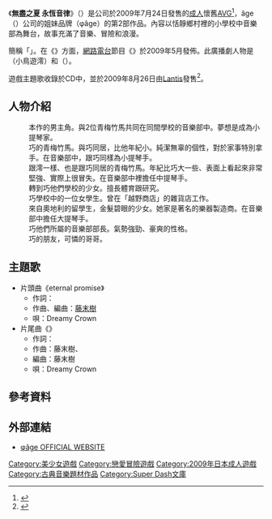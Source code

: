 {{Infobox animanga/Headerofja
|標題= 無盡之夏 永恆音律
|圖像= Owarinaki_Natsu_Game_Cover.jpg
|尺寸= 260px
|說明=
|日文名稱=終わりなき夏 永遠なる音律
|假名= おわりなきなつ とわなるしらべ
|羅馬字= Owarinaki Natsu Towa Naru Shirabe
|類型= [[美少女|美少女]]、[[愛情|戀愛]]、[[校園|校園]] 
}}
{{Infobox animanga/Game
|標題={{lang|ja|終わりなき夏 永遠なる音律}}
|類型=懷舊AVG 
|使用平台= Windows2000/XP/Vista
|必要環境=
|推奨環境=
|ゲームエンジン=
|修正パッチ=
|開發團隊= [[âge|ファイアージュ]]
|発売元=
|プロデューサー=
|監督=
|角色設計= [[日向恭介|日向恭介]]
|媒體= [[DVD-ROM|DVD-ROM]]
|發售日= 2009年7月24日
|稼動時期=
|売上本数=
|對象年齡= 18禁
|キャラクター名設定=
|エンディング数=
|セーブファイル数=
|セーブファイル容量=
|快速記錄=有
|快速讀取=有
|畫面尺寸= 1024×768
|全螢幕表示模式= 有
|音樂形式= [[PCM|PCM]]
|角色配音= 男主角外全語音
|訊息回顧= 有
|CG模式= 有
|音樂模式= 
|回憶模式= 有
|訊息略過= 有
|自動模式=有 
}}
{{Infobox animanga/Footerofja}}
《'''無盡之夏 永恆音律'''》（{{lang|ja|'''終わりなき夏 永遠なる音律'''}}）是{{tsl|ja|アージュ||âge}}公司於2009年7月24日發售的[[日本成人遊戲|成人]]懷舊[[冒險遊戲|AVG]]<ref name="Getchu">{{cite web|url=http://www.getchu.com/soft.phtml?id=615245|script-title=ja:終わりなき夏 永遠なる音律（おわりなきなつ とわなるしらべ） 初回版|publisher=Getchu|accessdate=2020-04-26|language=ja|archive-date=2020-01-05|archive-url=https://web.archive.org/web/20200105122359/http://www.getchu.com/soft.phtml?id=615245|dead-url=no}}</ref>，âge（{{lang|ja|アージュ}}）公司的姐妹品牌（φâge）的第2部作品。內容以恬靜鄉村裡的小學校中音樂部為舞台，故事充滿了音樂、冒險和浪漫。

簡稱「{{lang|ja|わりなき}}」。在《{{lang|ja|君のぞらじお}}》方面，[[網路電台|網路電台]]節目《{{lang|ja|わりなきらじお}}》於2009年5月發佈。此廣播劇人物是{{lang|ja|藤森ゆき奈}}（小鳥遊澪）和{{lang|ja|倉田まりや}}（{{lang|ja|リーゼロッテ・シュレーベル}}）。

遊戲主題歌收錄於CD中，並於2009年8月26日由[[Lantis|Lantis]]發售<ref>{{cite web|url=https://www.lantis.jp/release-item/LACM-4645.html|script-title=ja:eternal promise／終わりなき夏 永遠なる音律|publisher=[[Lantis|Lantis]]|accessdate=2020-04-26|language=ja}}</ref>。

== 人物介紹 ==
;{{nihongo|冬馬 巧|冬馬 巧（とうま たくみ）||[[聲優|聲]]：無}}
:本作的男主角。與2位青梅竹馬共同在同間學校的音樂部中。夢想是成為小提琴家。
;{{nihongo|小鳥遊澪|小鳥遊 澪（たかなし みお）||聲：[[藤森ゆき奈|藤森ゆき奈]]<ref name="Getchu"/>}}
:巧的青梅竹馬。與巧同居，比他年紀小。純潔無辜的個性，對於家事特別拿手。在音樂部中，跟巧同樣為小提琴手。
;{{nihongo|雨宮歌音|雨宮 歌音（あまみや かのん）||聲：[[水瀨沙季|水瀨沙季]]<ref name="Getchu"/>}}
:跟澪一樣、也是跟巧同居的青梅竹馬。年紀比巧大一些、表面上看起來非常堅強、實際上很冒失。在音樂部中裡擔任中提琴手。
;{{nihongo|折原 藍|折原 藍（おりはら あい）||聲：[[宮澤ゆあな|宮澤ゆあな]]<ref name="Getchu"/>}}
:轉到巧他們學校的少女。擅長體育跟研究。
;{{nihongo|越野可憐|越野 可憐（こしの かれん）||聲：[[真宮ゆず|真宮ゆず]]<ref name="Getchu"/>}}
:巧學校中的一位女學生。曾在「越野商店」的雜貨店工作。
;{{nihongo|莉澤蘿蒂·雪瑞柏|リーゼロッテ・シュレーベル||聲：[[倉田まりや|倉田まりや]]<ref name="Getchu"/>}}
:來自奧地利的留學生，金髮碧眼的少女。她家是著名的樂器製造商。在音樂部中擔任大提琴手。
;{{nihongo|大上律子|大上 律子（おおがみ りつこ）||聲：[[柚原みう|柚原みう]]}}
:巧他們所屬的音樂部部長。氣勢強勁、豪爽的性格。
;{{nihongo|越野隆|越野 隆（こしの たかし）||聲：[[本多啓武|本多啓武]]}}
:巧的朋友，可憐的哥哥。

== 主題歌 ==
*片頭曲《eternal promise》
**作詞：{{lang|ja|[[神崎ゆう|神崎ゆう]]}}
**作曲、編曲：[[藤末樹|藤末樹]]
**唄：Dreamy Crown
*片尾曲《{{lang|ja|終わりなき夏 永遠なる音律}}》
**作詞：{{lang|ja|神崎ゆう}}
**作曲：藤末樹、{{lang|ja|神崎ゆう}}　
**編曲：藤末樹
**唄：Dreamy Crown

==參考資料==
{{reflist}}

== 外部連結 ==
*[https://web.archive.org/web/20100103035426/http://phi-age.com/sirabe/index.html φâge OFFICIAL WEBSITE]{{ja icon}}

{{アージュ}}

{{DEFAULTSORT:Owarinaki Natsu Towa Naru Shirabe}}
[[Category:美少女遊戲|Category:美少女遊戲]]
[[Category:戀愛冒險遊戲|Category:戀愛冒險遊戲]]
[[Category:2009年日本成人遊戲|Category:2009年日本成人遊戲]]
[[Category:古典音樂題材作品|Category:古典音樂題材作品]]
[[Category:Super_Dash文庫|Category:Super Dash文庫]]